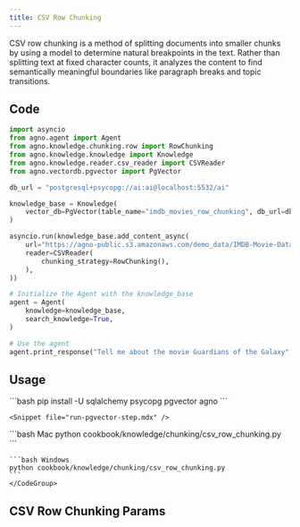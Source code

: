 ```yaml
---
title: CSV Row Chunking
---
```


CSV row chunking is a method of splitting documents into smaller chunks by using a model to determine natural breakpoints in the text. Rather than splitting text at fixed character counts, it analyzes the content to find semantically meaningful boundaries like paragraph breaks and topic transitions.

## Code

```python   
import asyncio
from agno.agent import Agent
from agno.knowledge.chunking.row import RowChunking
from agno.knowledge.knowledge import Knowledge
from agno.knowledge.reader.csv_reader import CSVReader
from agno.vectordb.pgvector import PgVector

db_url = "postgresql+psycopg://ai:ai@localhost:5532/ai"

knowledge_base = Knowledge(
    vector_db=PgVector(table_name="imdb_movies_row_chunking", db_url=db_url),
)

asyncio.run(knowledge_base.add_content_async(
    url="https://agno-public.s3.amazonaws.com/demo_data/IMDB-Movie-Data.csv",
    reader=CSVReader(
        chunking_strategy=RowChunking(),
    ),
))  

# Initialize the Agent with the knowledge_base
agent = Agent(
    knowledge=knowledge_base,
    search_knowledge=True,
)

# Use the agent 
agent.print_response("Tell me about the movie Guardians of the Galaxy", markdown=True)

```

## Usage

<Steps>
  <Snippet file="create-venv-step.mdx" />

  <Step title="Install libraries">
    ```bash
    pip install -U sqlalchemy psycopg pgvector agno
    ```
  </Step>


    <Snippet file="run-pgvector-step.mdx" />


  <Step title="Run Agent">
    <CodeGroup>
    ```bash Mac
    python cookbook/knowledge/chunking/csv_row_chunking.py
    ```

    ```bash Windows
    python cookbook/knowledge/chunking/csv_row_chunking.py 
    ```
    </CodeGroup>
  </Step>
</Steps>

## CSV Row Chunking Params

<Snippet file="chunking-csv-row.mdx" /> 
